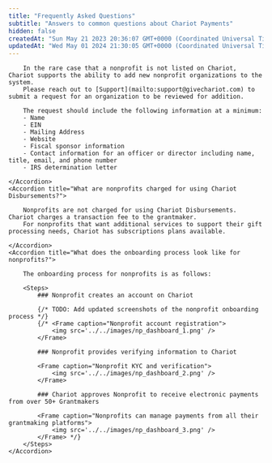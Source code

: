 ```yaml
---
title: "Frequently Asked Questions"
subtitle: "Answers to common questions about Chariot Payments"
hidden: false
createdAt: "Sun May 21 2023 20:36:07 GMT+0000 (Coordinated Universal Time)"
updatedAt: "Wed May 01 2024 21:30:05 GMT+0000 (Coordinated Universal Time)"
---
```


<AccordionGroup>
    <Accordion title="What if a nonprofit isn't listed on Chariot?">

        In the rare case that a nonprofit is not listed on Chariot, Chariot supports the ability to add new nonprofit organizations to the system.
        Please reach out to [Support](mailto:support@givechariot.com) to submit a request for an organization to be reviewed for addition.

        The request should include the following information at a minimum:
        - Name
        - EIN
        - Mailing Address
        - Website
        - Fiscal sponsor information
        - Contact information for an officer or director including name, title, email, and phone number
        - IRS determination letter

    </Accordion>
    <Accordion title="What are nonprofits charged for using Chariot Disbursements?">

        Nonprofits are not charged for using Chariot Disbursements. Chariot charges a transaction fee to the grantmaker.
        For nonprofits that want additional services to support their gift processing needs, Chariot has subscriptions plans available.

    </Accordion>
    <Accordion title="What does the onboarding process look like for nonprofits?">

        The onboarding process for nonprofits is as follows:

        <Steps>
            ### Nonprofit creates an account on Chariot

            {/* TODO: Add updated screenshots of the nonprofit onboarding process */}
            {/* <Frame caption="Nonprofit account registration">
                <img src='../../images/np_dashboard_1.png' />
            </Frame>

            ### Nonprofit provides verifying information to Chariot

            <Frame caption="Nonprofit KYC and verification">
                <img src='../../images/np_dashboard_2.png' />
            </Frame>

            ### Chariot approves Nonprofit to receive electronic payments from over 50+ Grantmakers

            <Frame caption="Nonprofits can manage payments from all their grantmaking platforms">
                <img src='../../images/np_dashboard_3.png' />
            </Frame> */}
        </Steps>
    </Accordion>
</AccordionGroup>